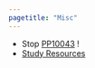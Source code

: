 ```yaml
---
pagetitle: "Misc"
---
```


- Stop [PP10043](https://www.federalregister.gov/documents/2020/06/04/2020-12217/suspension-of-entry-as-nonimmigrants-of-certain-students-and-researchers-from-the-peoples-republic) !
- [Study Resources](resource.qmd)